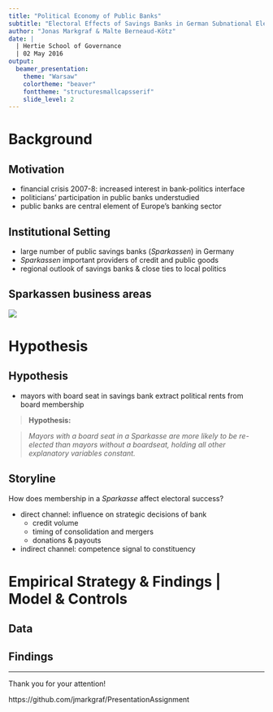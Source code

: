 ```yaml
---
title: "Political Economy of Public Banks"
subtitle: "Electoral Effects of Savings Banks in German Subnational Elections"
author: "Jonas Markgraf & Malte Berneaud-Kötz"
date: |
  | Hertie School of Governance
  | 02 May 2016
output: 
  beamer_presentation:
    theme: "Warsaw"
    colortheme: "beaver"
    fonttheme: "structuresmallcapsserif"
    slide_level: 2
---
```


# Background
## Motivation

- financial crisis 2007-8: increased interest in bank-politics interface
- politicians' participation in public banks understudied
- public banks are central element of Europe's banking sector

## Institutional Setting

- large number of public savings banks (*Sparkassen*) in Germany
- *Sparkassen* important providers of credit and public goods
- regional outlook of savings banks & close ties to local politics

## Sparkassen business areas

![](SavingsBank_map.png) 


# Hypothesis
## Hypothesis

- mayors with board seat in savings bank extract political rents from board membership

 > **Hypothesis:**

 > *Mayors with a board seat in a Sparkasse are more likely to be re-elected than mayors without a boardseat, holding all other explanatory variables constant.*

## Storyline

How does membership in a *Sparkasse* affect electoral success?

* direct channel: influence on strategic decisions of bank
     + credit volume
     + timing of consolidation and mergers
     + donations & payouts

* indirect channel: competence signal to constituency

# Empirical Strategy & Findings | Model & Controls

## Data

## Findings

----

Thank you for your attention!

https://github.com/jmarkgraf/PresentationAssignment